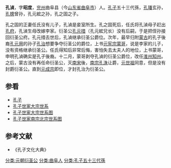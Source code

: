 '''孔湞'''，字'''昭度'''，[[兖州_(古代)|兖州]]曲阜县（今[[山东省|山东省]][[曲阜市|曲阜市]]）人。[[孔子|孔子]]五十三代孫，[[孔璠|孔璠]]玄孙，[[孔摠|孔摠]]曾孙，孔元綋之孙，孔之固之子。

孔之固的正妻任氏没有儿子，孔湞是妾室所生。孔之固死后，任氏将孔湞母子赶出[[孔府|孔府]]，孔湞生母改嫁李家。衍圣公[[孔元措|孔元措]]（孔元綋兄长）没有后嗣，于是把侄孙接回衍圣公府。孔元措去世后，孔湞继承衍圣公爵位。次年，最早归附[[蒙古|蒙古]]的孔子後裔[[孔元用|孔元用]]的孙子[[孔治|孔治]]想要争夺衍圣公的爵位，上书[[元宪宗|元宪宗]][[蒙哥|蒙哥]]，说是李家的儿子，没有资格继承衍圣公。任氏得知后非常后悔，害怕失去太夫人的地位，上书蒙哥，申明孔湞确实是孔子後裔。十二月，蒙哥剥夺孔湞的衍圣公爵位，改任[[淮州|淮州]][[知州|知州]]。之后，蒙古没有再任命衍圣公，灭[[南宋|南宋]]後，[[孔氏南宗|南宗]][[孔洙|孔洙]]让爵，[[元世祖|元世祖]]同意，但是没有封爵衍圣公。直到[[元成宗|元成宗]]即位，才封孔治为衍圣公。
{{start box}}
{{s-bef|before=[[孔元措|孔元措]]}}
{{s-ttl|title=[[元朝|大蒙古国]][[孔氏北宗|北宗]][[衍圣公|衍圣公]]<br />1251年—1252年}}
{{s-aft|after=[[孔治|孔治]]}}
{{end box}}
==参看==
*[[孔子|孔子]]
*[[孔子世家大宗世系|孔子世家大宗世系]]
*[[孔子世家大宗世系图|孔子世家大宗世系图]]
*[[孔子世家南宗北宗世系图|孔子世家南宗北宗世系图]]
==参考文献==
*《孔子文化大典》
{{reflist}}
{{衍圣公}}
[[分类:元朝衍圣公|分类:元朝衍圣公]]
[[分类:曲阜人|分类:曲阜人]]
[[分类:孔子五十三代孫|分类:孔子五十三代孫]]